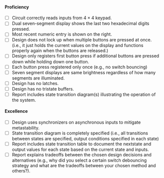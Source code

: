 #### Proficiency

- [ ] Circuit correctly reads inputs from $4 \times 4$ keypad.
- [ ] Dual seven-segment display shows the last two hexadecimal digits pressed.
- [ ] Most recent numeric entry is shown on the right.
- [ ] Design does not lock up when multiple buttons are pressed at once. (i.e., it just holds the current values on the display and functions properly again when the buttons are released.)
- [ ] Design only registers first button press if additional buttons are pressed down while holding down one button.
- [ ] Each button press registered only once (e.g., no switch bouncing)
- [ ] Seven segment displays are same brightness regardless of how many segments are illuminated.
- [ ] Design has no latches.
- [ ] Design has no tristate buffers.
- [ ] Report includes state transition diagram(s) illustrating the operation of the system.

#### Excellence

- [ ] Design uses synchronizers on asynchronous inputs to mitigate metastability.
- [ ] State transition diagram is completely specified (i.e., all transitions between states are specified, output conditions specified in each state)
- [ ] Report includes state transition table to document the nextstate and output values for each state based on the current state and inputs.
- [ ] Report explains tradeoffs between the chosen design decisions and alternatives (e.g., why did you select a certain switch debouncing strategy and what are the tradeoffs between your chosen method and others?).